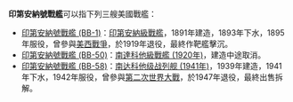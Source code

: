 {{noteTA
|G1=Military
|G2=Shipname
}}
'''印第安納號戰艦'''可以指下列三艘美國戰艦：

* [[印第安納號戰艦_(BB-1)|印第安納號戰艦 (BB-1)]]：[[印第安納級戰艦|印第安納級戰艦]]，1891年建造，1893年下水，1895年服役，曾參與[[美西戰爭|美西戰爭]]，於1919年退役，最終作靶艦擊沉。
* [[印第安納號戰艦_(BB-50)|印第安納號戰艦 (BB-50)]]：[[南達科他級戰艦_(1920年)|南達科他級戰艦 (1920年)]]，建造中途取消。
* [[印第安納號戰艦_(BB-58)|印第安納號戰艦 (BB-58)]]：[[南达科他级战列舰_(1941年)|南达科他级战列舰 (1941年)]]，1939年建造，1941年下水，1942年服役，曾參與[[第二次世界大戰|第二次世界大戰]]，於1947年退役，最終出售拆解。

{{disambig|Cat=武器消歧義}}